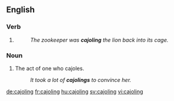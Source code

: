 ==English==

===Verb===
{{head|en}}

# {{present participle of|cajole|lang=en}}
#: ''The zookeeper was '''cajoling''' the lion back into its cage.''

===Noun===
{{en-noun}}

# The act of one who cajoles.
#: ''It took a lot of '''cajolings''' to convince her.''

[[de:cajoling]]
[[fr:cajoling]]
[[hu:cajoling]]
[[sv:cajoling]]
[[vi:cajoling]]